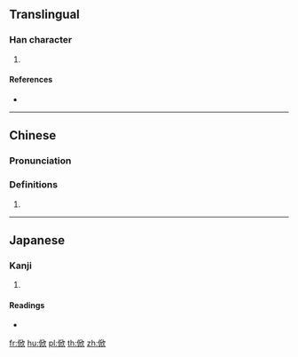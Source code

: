==Translingual==

===Han character===
{{Han char|rn=9|rad=人|as=08|sn=10|four=|canj=OHLO|ids=⿰亻欣}}

# {{defn|Han|sort=人08}}

====References====
* {{Han ref|kx=0106.240|dkj=00739|dj=0227.070|hdz=10180.030|uh=4FFD|ud=20477}}

----

==Chinese==
{{zh-forms}}

===Pronunciation===
{{zh-pron
|m=xīn
|c=jan1
|mc=
|oc=
|ma=
|cat=
}}

===Definitions===
{{zh-hanzi}}

# {{rfdef|lang=zh}}

----

==Japanese==

===Kanji===
{{ja-kanji|grade=|rs=人08}}

# {{defn|lang=ja|sort=人08}}

====Readings====
* {{ja-readings|on=[[きん]] (kin), [[こん]] (kon)|kun=[[よろこぶ]] (yorokobu)}}

[[fr:俽]]
[[hu:俽]]
[[pl:俽]]
[[th:俽]]
[[zh:俽]]